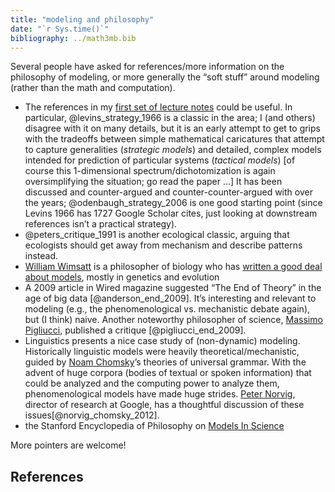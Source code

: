 ```yaml
---
title: "modeling and philosophy"
date: "`r Sys.time()`"
bibliography: ../math3mb.bib
---
```


Several people have asked for references/more information on the philosophy of modeling, or more generally the "soft stuff" around modeling (rather than the math and computation).

- The references in my [first set of lecture notes](../lectureNotes/modeling1.pdf) could be useful. In particular, @levins_strategy_1966 is a classic in the area; I (and others) disagree with it on many details, but it is an early attempt to get to grips with the tradeoffs between simple mathematical caricatures that attempt to capture generalities (*strategic models*) and detailed, complex models intended for prediction of particular systems (*tactical models*) [of course this 1-dimensional spectrum/dichotomization is again oversimplifying the situation; go read the paper ...] It has been discussed and counter-argued and counter-counter-argued with over the years; @odenbaugh_strategy_2006 is one good starting point (since Levins 1966 has 1727 Google Scholar cites, just looking at downstream references isn't a practical strategy).
- @peters_critique_1991 is another ecological classic, arguing that ecologists should get away from mechanism and describe patterns instead.
- [William Wimsatt](https://en.wikipedia.org/wiki/William_C._Wimsatt) is a philosopher of biology who has [written a good deal about models](https://scholar.google.ca/scholar?q=author%3Awimsatt-wc+modeling), mostly in genetics and evolution
- A 2009 article in Wired magazine suggested "The End of Theory" in the age of big data [@anderson_end_2009]. It's interesting and relevant to modeling (e.g., the phenomenological vs. mechanistic debate again), but (I think) naive. Another noteworthy philosopher of science, [Massimo Pigliucci](https://en.wikipedia.org/wiki/Massimo_Pigliucci), published a critique [@pigliucci_end_2009].
- Linguistics presents a nice case study of (non-dynamic) modeling. Historically linguistic models were heavily theoretical/mechanistic, guided by [Noam Chomsky](https://en.wikipedia.org/wiki/Noam_Chomsky)'s theories of universal grammar. With the advent of huge corpora (bodies of textual or spoken information) that could be analyzed and the computing power to analyze them, phenomenological models have made huge strides. [Peter Norvig](https://en.wikipedia.org/wiki/Peter_Norvig), director of research at Google, has a thoughtful discussion of these issues[@norvig_chomsky_2012].
- the Stanford Encyclopedia of Philosophy on [Models In Science](https://plato.stanford.edu/entries/models-science/)

More pointers are welcome!

## References

